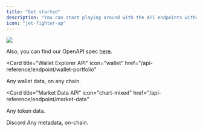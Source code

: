 ```yaml
---
title: "Get started"
description: "You can start playing around with the API endpoints without signing up, but latency will be increased."
icon: "jet-fighter-up"
---
```


<Frame>
  <img src="https://i.imgur.com/eZ2hAXj.png" />
</Frame>

Also, you can find our OpenAPI spec [here](https://github.com/MobulaFi/mobula-api-docs/blob/main/api-reference/openapi.yaml).

<CardGroup>

<Card
  title="Wallet Explorer API"
  icon="wallet"
  href="/api-reference/endpoint/wallet-portfolio"
>
  Any wallet data, on any chain.
</Card>

<Card
  title="Market Data API"
  icon="chart-mixed"
  href="/api-reference/endpoint/market-data"
>
  Any token data.
</Card>

<Card title="Support" icon="Discord" href="https://discord.gg/JVT7xKm3AD">
  Discord
</Card>

<Card title="Metadata API" icon="hashtag" href="/api-reference/endpoint/all">
  Any metadata, on-chain.
</Card>

</CardGroup>
